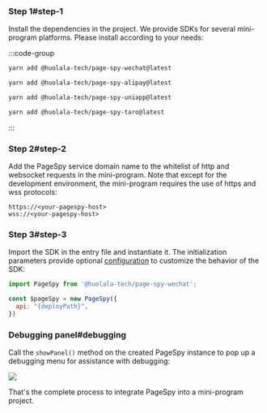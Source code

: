 

### Step 1#step-1

Install the dependencies in the project. We provide SDKs for several mini-program platforms. Please install according to your needs:

:::code-group

```bash wechat
yarn add @huolala-tech/page-spy-wechat@latest
```

```bash alipay
yarn add @huolala-tech/page-spy-alipay@latest
```

```bash uniapp
yarn add @huolala-tech/page-spy-uniapp@latest
```

```bash taro
yarn add @huolala-tech/page-spy-taro@latest
```

:::


### Step 2#step-2

Add the PageSpy service domain name to the whitelist of http and websocket requests in the mini-program. Note that except for the development environment, the mini-program requires the use of https and wss protocols:

```
https://<your-pagespy-host>
wss://<your-pagespy-host>
```

### Step 3#step-3

Import the SDK in the entry file and instantiate it. The initialization parameters provide optional [configuration](./pagespy#constructor) to customize the behavior of the SDK:

```js
import PageSpy from '@huolala-tech/page-spy-wechat';

const $pageSpy = new PageSpy({
  api: "{deployPath}",
})
```

### Debugging panel#debugging

Call the `showPanel()` method on the created PageSpy instance to pop up a debugging menu for assistance with debugging:

<a href={mpPanelImg} target="_blank">
  <img src={mpPanelImg} style={{ maxWidth: 320 }} />
</a>

That's the complete process to integrate PageSpy into a mini-program project.
